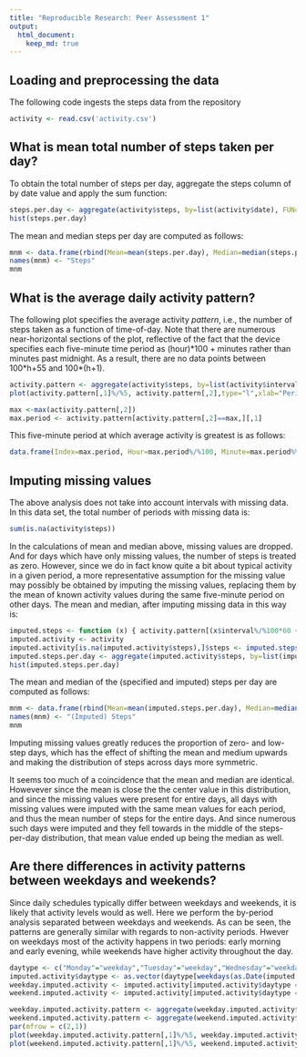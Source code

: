 ```yaml
---
title: "Reproducible Research: Peer Assessment 1"
output: 
  html_document:
    keep_md: true
---
```



## Loading and preprocessing the data
The following code ingests the steps data from the repository
```r
activity <- read.csv('activity.csv')
```

## What is mean total number of steps taken per day?
To obtain the total number of steps per day, aggregate the steps column of by date value and apply the sum function: 

```r
steps.per.day <- aggregate(activity$steps, by=list(activity$date), FUN=sum,simplify=TRUE,na.rm=TRUE)[,2]
hist(steps.per.day)
```

The mean and median steps per day are computed as follows:
```r
mnm <- data.frame(rbind(Mean=mean(steps.per.day), Median=median(steps.per.day)))
names(mnm) <- "Steps"
mnm
```

## What is the average daily activity pattern?
The following plot specifies the average activity *pattern*, i.e., the number of steps taken as a function of time-of-day.  Note that there are numerous near-horizontal sections of the plot, reflective of the fact that the device specifies each five-minute time period as (hour)\*100 + minutes rather than minutes past midnight.  As a result, there are no data points between 100\*h+55 and 100\*(h+1).
```r
activity.pattern <- aggregate(activity$steps, by=list(activity$interval), FUN=mean,simplify=TRUE,na.rm=TRUE)
plot(activity.pattern[,1]%/%5, activity.pattern[,2],type="l",xlab="Period",ylab="Steps")

max <-max(activity.pattern[,2])
max.period <- activity.pattern[activity.pattern[,2]==max,][,1]
```

This five-minute period at which average activity is greatest is as follows:
```r
data.frame(Index=max.period, Hour=max.period%/%100, Minute=max.period%%100)
```

## Imputing missing values
The above analysis does not take into account intervals with missing data.  In this data set, the total number of periods with missing data is:
```r
sum(is.na(activity$steps))
```

In the calculations of mean and median above, missing values are dropped.  And for days which have only missing values, the number of steps is treated as zero.  However, since we do in fact know quite a bit about typical activity in a given period, a more representative assumption for the missing value may possibly be obtained by imputing the missing values, replacing them by the mean of known activity values during the same five-minute period on other days.  The mean and median, after imputing missing data in this way is:
```r
imputed.steps <- function (x) { activity.pattern[(x$interval%/%100*60 + x$interval%%100)/5 + 1,2] }
imputed.activity <- activity
imputed.activity[is.na(imputed.activity$steps),]$steps <- imputed.steps(imputed.activity[is.na(imputed.activity$steps),])
imputed.steps.per.day <- aggregate(imputed.activity$steps, by=list(imputed.activity$date), FUN=sum,simplify=TRUE)[,2]
hist(imputed.steps.per.day)
```

The mean and median of the (specified and imputed) steps per day are computed as follows:
```r
mnm <- data.frame(rbind(Mean=mean(imputed.steps.per.day), Median=median(imputed.steps.per.day)))
names(mnm) <- "(Imputed) Steps"
mnm
```

Imputing missing values greatly reduces the proportion of zero- and low-step days, which has the effect of shifting the mean and medium upwards and making the distribution of steps across days more symmetric.

It seems too much of a coincidence that the mean and median are identical.  Howevever since the mean is close the the center value in this distribution, and since the missing values were present for entire days, all days with missing values were imputed with the same mean values for each period, and thus the mean number of steps for the entire days.  And since numerous such days were imputed and they fell towards in the middle of the steps-per-day distribution, that mean value ended up being the median as well.

## Are there differences in activity patterns between weekdays and weekends?
Since daily schedules typically differ between weekdays and weekends, it is likely that activity levels would as well.  Here we perform the by-period analysis separated between weekdays and weekends.  As can be seen, the patterns are generally similar with regards to non-activity periods.  Hwever on weekdays most of the activity happens in two periods: early morning and early evening, while weekends have higher activity throughout the day.
```r
daytype <- c("Monday"="weekday","Tuesday"="weekday","Wednesday"="weekday","Thursday"="weekday","Friday"="weekday","Saturday"="weekend","Sunday"="weekend")
imputed.activity$daytype <- as.vector(daytype[weekdays(as.Date(imputed.activity[,2]))])
weekday.imputed.activity <- imputed.activity[imputed.activity$daytype =="weekday",]
weekend.imputed.activity <- imputed.activity[imputed.activity$daytype =="weekend",]

weekday.imputed.activity.pattern <- aggregate(weekday.imputed.activity$steps, by=list(weekday.imputed.activity$interval), FUN=mean,simplify=TRUE)
weekend.imputed.activity.pattern <- aggregate(weekend.imputed.activity$steps, by=list(weekend.imputed.activity$interval), FUN=mean,simplify=TRUE)
par(mfrow = c(2,1))
plot(weekday.imputed.activity.pattern[,1]%/%5, weekday.imputed.activity.pattern[,2],type="l",xlab="Period",ylab="Weekday Steps")
plot(weekend.imputed.activity.pattern[,1]%/%5, weekend.imputed.activity.pattern[,2],type="l",xlab="Period",ylab="Weekend Steps")
```
